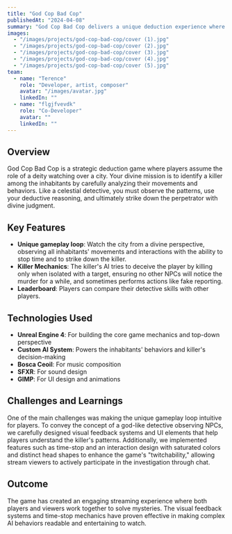 ```yaml
---
title: "God Cop Bad Cop"
publishedAt: "2024-04-08"
summary: "God Cop Bad Cop delivers a unique deduction experience where players must carefully observe and analyze NPC behaviors to identify the killer. The combination of divine perspective, time manipulation, and AI deception creates engaging gameplay that rewards patient observation and logical thinking."
images:
  - "/images/projects/god-cop-bad-cop/cover (1).jpg"
  - "/images/projects/god-cop-bad-cop/cover (2).jpg"
  - "/images/projects/god-cop-bad-cop/cover (3).jpg"
  - "/images/projects/god-cop-bad-cop/cover (4).jpg"
  - "/images/projects/god-cop-bad-cop/cover (5).jpg"
team:
  - name: "Terence"
    role: "Developer, artist, composer"
    avatar: "/images/avatar.jpg"
    linkedIn: ""
  - name: "flgjfvevdk"
    role: "Co-Developer"
    avatar: ""
    linkedIn: ""
---
```


## Overview

God Cop Bad Cop is a strategic deduction game where players assume the role of a deity watching over a city. Your divine mission is to identify a killer among the inhabitants by carefully analyzing their movements and behaviors. Like a celestial detective, you must observe the patterns, use your deductive reasoning, and ultimately strike down the perpetrator with divine judgment.

## Key Features

- **Unique gameplay loop**: Watch the city from a divine perspective, observing all inhabitants' movements and interactions with the ability to stop time and to strike down the killer.
- **Killer Mechanics**: The killer's AI tries to deceive the player by killing only when isolated with a target, ensuring no other NPCs will notice the murder for a while, and sometimes performs actions like fake reporting.
- **Leaderboard**: Players can compare their detective skills with other players.

## Technologies Used

- **Unreal Engine 4**: For building the core game mechanics and top-down perspective
- **Custom AI System**: Powers the inhabitants' behaviors and killer's decision-making
- **Bosca Ceoil**: For music composition
- **SFXR**: For sound design
- **GIMP**: For UI design and animations
 
## Challenges and Learnings

One of the main challenges was making the unique gameplay loop intuitive for players. To convey the concept of a god-like detective observing NPCs, we carefully designed visual feedback systems and UI elements that help players understand the killer's patterns. Additionally, we implemented features such as time-stop and an interaction design with saturated colors and distinct head shapes to enhance the game's "twitchability," allowing stream viewers to actively participate in the investigation through chat.

## Outcome

The game has created an engaging streaming experience where both players and viewers work together to solve mysteries. The visual feedback systems and time-stop mechanics have proven effective in making complex AI behaviors readable and entertaining to watch.
